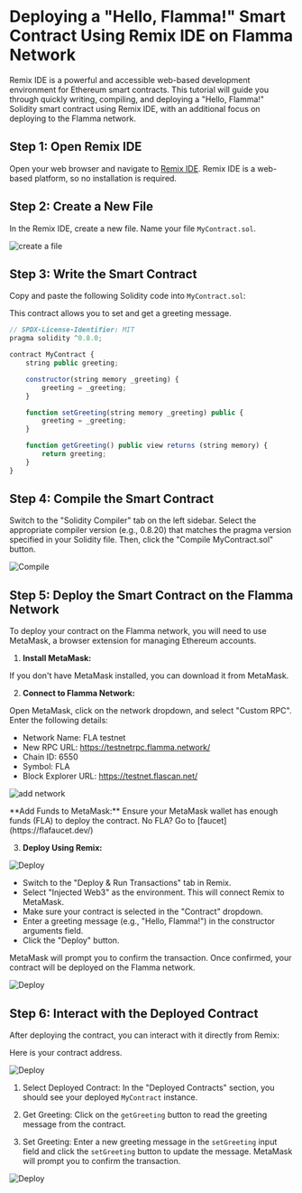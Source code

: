 
# Deploying a "Hello, Flamma!" Smart Contract Using Remix IDE on Flamma Network

Remix IDE is a powerful and accessible web-based development environment for Ethereum smart contracts. This tutorial will guide you through quickly writing, compiling, and deploying a "Hello, Flamma!" Solidity smart contract using Remix IDE, with an additional focus on deploying to the Flamma network.

## Step 1: Open Remix IDE

Open your web browser and navigate to [Remix IDE](https://remix.ethereum.org/). Remix IDE is a web-based platform, so no installation is required.

## Step 2: Create a New File

In the Remix IDE, create a new file. Name your file `MyContract.sol`.

![create a file](/images/remix_1.png)

## Step 3: Write the Smart Contract

Copy and paste the following Solidity code into `MyContract.sol`:

This contract allows you to set and get a greeting message.

``` js copy
// SPDX-License-Identifier: MIT
pragma solidity ^0.8.0;

contract MyContract {
    string public greeting;

    constructor(string memory _greeting) {
        greeting = _greeting;
    }

    function setGreeting(string memory _greeting) public {
        greeting = _greeting;
    }

    function getGreeting() public view returns (string memory) {
        return greeting;
    }
}
```

## Step 4: Compile the Smart Contract

Switch to the "Solidity Compiler" tab on the left sidebar. Select the appropriate compiler version (e.g., 0.8.20) that matches the pragma version specified in your Solidity file. Then, click the "Compile MyContract.sol" button.

![Compile](/images/remix_2.png)

## Step 5: Deploy the Smart Contract on the Flamma Network

To deploy your contract on the Flamma network, you will need to use MetaMask, a browser extension for managing Ethereum accounts.

1. **Install MetaMask:** 

If you don't have MetaMask installed, you can download it from MetaMask.

2. **Connect to Flamma Network:** 

Open MetaMask, click on the network dropdown, and select "Custom RPC". Enter the following details:

- Network Name: FLA testnet
- New RPC URL: https://testnetrpc.flamma.network/
- Chain ID: 6550
- Symbol: FLA
- Block Explorer URL: https://testnet.flascan.net/

![add network](/images/remix_3.png)
 
<Callout emoji="👾">
  **Add Funds to MetaMask:** Ensure your MetaMask wallet has enough funds (FLA) to deploy the contract. No FLA? Go to [faucet](https://flafaucet.dev/)
</Callout>



3. **Deploy Using Remix:** 

![Deploy](/images/remix_4.png)

- Switch to the "Deploy & Run Transactions" tab in Remix.
- Select "Injected Web3" as the environment. This will connect Remix to MetaMask.
- Make sure your contract is selected in the "Contract" dropdown.
- Enter a greeting message (e.g., "Hello, Flamma!") in the constructor arguments field.
- Click the "Deploy" button.

MetaMask will prompt you to confirm the transaction. Once confirmed, your contract will be deployed on the Flamma network.

![Deploy](/images/remix_5.png)

## Step 6: Interact with the Deployed Contract

After deploying the contract, you can interact with it directly from Remix:

Here is your contract address.

![Deploy](/images/remix_6.png)

1. Select Deployed Contract: In the "Deployed Contracts" section, you should see your deployed `MyContract` instance.

2. Get Greeting: Click on the `getGreeting` button to read the greeting message from the contract.

3. Set Greeting: Enter a new greeting message in the `setGreeting` input field and click the `setGreeting` button to update the message. MetaMask will prompt you to confirm the transaction.

![Deploy](/images/remix_7.png)





